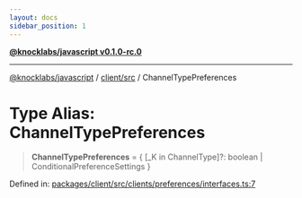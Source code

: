 ```yaml
---
layout: docs
sidebar_position: 1
---
```


[**@knocklabs/javascript v0.1.0-rc.0**](../../../index.mdx)

***

[@knocklabs/javascript](../../../modules.mdx) / [client/src](../index.mdx) / ChannelTypePreferences

# Type Alias: ChannelTypePreferences

> **ChannelTypePreferences** = \{ \[\_K in ChannelType\]?: boolean \| ConditionalPreferenceSettings \}

Defined in: [packages/client/src/clients/preferences/interfaces.ts:7](https://github.com/knocklabs/javascript/blob/main/packages/client/src/clients/preferences/interfaces.ts#L7)
